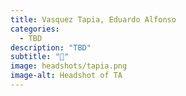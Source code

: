 ```yaml
---
title: Vasquez Tapia, Eduardo Alfonso
categories: 
  - TBD
description: "TBD"
subtitle: "🔗"
image: headshots/tapia.png
image-alt: Headshot of TA
---
```

